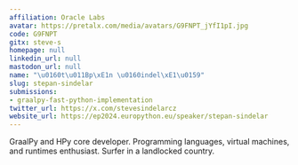 ```yaml
---
affiliation: Oracle Labs
avatar: https://pretalx.com/media/avatars/G9FNPT_jYfI1pI.jpg
code: G9FNPT
gitx: steve-s
homepage: null
linkedin_url: null
mastodon_url: null
name: "\u0160t\u011Bp\xE1n \u0160indel\xE1\u0159"
slug: stepan-sindelar
submissions:
- graalpy-fast-python-implementation
twitter_url: https://x.com/stevesindelarcz
website_url: https://ep2024.europython.eu/speaker/stepan-sindelar
---
```


GraalPy and HPy core developer. Programming languages, virtual machines, and runtimes enthusiast. Surfer in a landlocked country.
